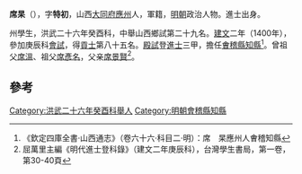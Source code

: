 '''席杲'''（{{bd|1370年||？}}），字'''特初'''，山西[[大同府|大同府]][[應州|應州]]人，軍籍，[[明朝|明朝]]政治人物。進士出身。

州學生，洪武二十六年癸酉科，中舉山西鄉試第二十九名。[[建文|建文]]二年（1400年），參加庚辰科[[會試|會試]]，得[[貢士|貢士]]第八十五名。[[殿試|殿試]]登[[進士|進士]]三甲，擔任[[㑹稽縣|㑹稽縣]][[知縣|知縣]]<ref>《欽定四庫全書·山西通志》（卷六十六·科目二·明）：席　杲應州人㑹稽知縣</ref>。曾祖父[[席溫|席溫]]、祖父[[席彥名|席彥名]]，父亲[[席景賢|席景賢]]<ref>屈萬里主編《明代進士登科錄》（建文二年庚辰科），台灣學生書局，第一卷，第30-40頁</ref>。

==參考==
{{reflist}}
{{明朝人物小作品}}
{{建文二年庚辰科殿試金榜}}

[[Category:洪武二十六年癸酉科舉人|Category:洪武二十六年癸酉科舉人]]
[[Category:明朝會稽縣知縣|Category:明朝會稽縣知縣]]